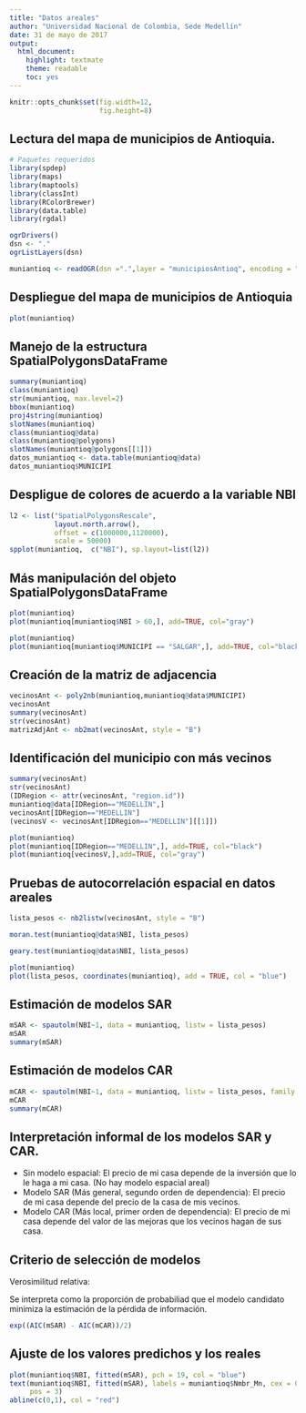 ```yaml
---
title: "Datos areales"
author: "Universidad Nacional de Colombia, Sede Medellín"
date: 31 de mayo de 2017
output:
  html_document:
    highlight: textmate
    theme: readable
    toc: yes
---
```



```r
knitr::opts_chunk$set(fig.width=12, 
                      fig.height=8)
```

## Lectura del mapa de municipios de Antioquia.

```r
# Paquetes requeridos
library(spdep)
library(maps)
library(maptools)
library(classInt)
library(RColorBrewer)
library(data.table)
library(rgdal)
```

```r
ogrDrivers()
dsn <- "."
ogrListLayers(dsn)

muniantioq <- readOGR(dsn =".",layer = "municipiosAntioq", encoding = "latin1")
```

## Despliegue del mapa de municipios de Antioquia
```r
plot(muniantioq)
```

## Manejo de la estructura SpatialPolygonsDataFrame
```r
summary(muniantioq)
class(muniantioq)
str(muniantioq, max.level=2)
bbox(muniantioq)
proj4string(muniantioq)
slotNames(muniantioq)
class(muniantioq@data)
class(muniantioq@polygons)
slotNames(muniantioq@polygons[[1]])
datos_muniantioq <- data.table(muniantioq@data)
datos_muniantioq$MUNICIPI
```





## Despligue de colores de acuerdo a la variable NBI
```r
l2 <- list("SpatialPolygonsRescale",
           layout.north.arrow(),
           offset = c(1000000,1120000), 
           scale = 50000)
spplot(muniantioq,  c("NBI"), sp.layout=list(l2))

```


## Más manipulación del objeto SpatialPolygonsDataFrame
```r
plot(muniantioq)
plot(muniantioq[muniantioq$NBI > 60,], add=TRUE, col="gray")

plot(muniantioq)
plot(muniantioq[muniantioq$MUNICIPI == "SALGAR",], add=TRUE, col="black")

```


## Creación de la matriz de adjacencia

```r
vecinosAnt <- poly2nb(muniantioq,muniantioq@data$MUNICIPI)
vecinosAnt
summary(vecinosAnt)
str(vecinosAnt)
matrizAdjAnt <- nb2mat(vecinosAnt, style = "B")

```

## Identificación del municipio con más vecinos

```r
summary(vecinosAnt)
str(vecinosAnt)
(IDRegion <- attr(vecinosAnt, "region.id"))
muniantioq@data[IDRegion=="MEDELLIN",]
vecinosAnt[IDRegion=="MEDELLIN"]
(vecinosV <- vecinosAnt[IDRegion=="MEDELLIN"][[1]])
```

```r
plot(muniantioq)
plot(muniantioq[IDRegion=="MEDELLIN",], add=TRUE, col="black")
plot(muniantioq[vecinosV,],add=TRUE, col="gray")
```


## Pruebas de autocorrelación espacial en datos areales

```r
lista_pesos <- nb2listw(vecinosAnt, style = "B")

moran.test(muniantioq@data$NBI, lista_pesos)

geary.test(muniantioq@data$NBI, lista_pesos)
```

```r
plot(muniantioq)
plot(lista_pesos, coordinates(muniantioq), add = TRUE, col = "blue")
```

## Estimación de modelos SAR 

```r
mSAR <- spautolm(NBI~1, data = muniantioq, listw = lista_pesos)
mSAR
summary(mSAR)
```

## Estimación de modelos CAR 

```r
mCAR <- spautolm(NBI~1, data = muniantioq, listw = lista_pesos, family = "CAR" )
mCAR
summary(mCAR)
```

## Interpretación informal de los modelos SAR y CAR.

 - Sin modelo espacial:
   El precio de mi casa depende de la inversión que lo le haga a mi casa.
   (No hay modelo espacial areal)
 - Modelo SAR (Más general, segundo orden de dependencia):
   El precio de mi casa depende del precio de la casa de mis vecinos.
 - Modelo CAR (Más local, primer orden de dependencia):
   El precio de mi casa depende del valor de las mejoras que los vecinos
   hagan de sus casa.


## Criterio de selección de modelos

Verosimilitud relativa:

Se interpreta como la proporción de probabiliad que el modelo candidato
minimiza la estimación de la pérdida de información.

```r
exp((AIC(mSAR) - AIC(mCAR))/2)
```

## Ajuste de los valores predichos y los reales
```r
plot(muniantioq$NBI, fitted(mSAR), pch = 19, col = "blue")
text(muniantioq$NBI, fitted(mSAR), labels = muniantioq$Nmbr_Mn, cex = 0.7,
     pos = 3)
abline(c(0,1), col = "red")
```

